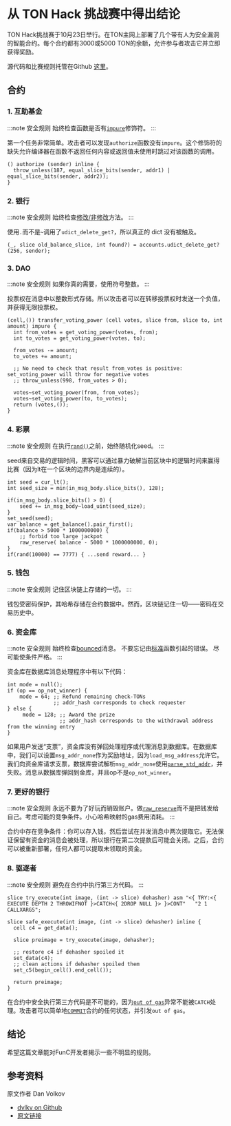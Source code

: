 # 从 TON Hack 挑战赛中得出结论

TON Hack挑战赛于10月23日举行。在TON主网上部署了几个带有人为安全漏洞的智能合约。每个合约都有3000或5000 TON的余额，允许参与者攻击它并立即获得奖励。

源代码和比赛规则托管在Github [这里](https://github.com/ton-blockchain/hack-challenge-1)。

## 合约

### 1. 互助基金

:::note 安全规则
始终检查函数是否有[`impure`](/v3/documentation/smart-contracts/func/docs/functions#impure-specifier)修饰符。
:::

第一个任务非常简单。攻击者可以发现`authorize`函数没有`impure`。这个修饰符的缺失允许编译器在函数不返回任何内容或返回值未使用时跳过对该函数的调用。

```func
() authorize (sender) inline {
  throw_unless(187, equal_slice_bits(sender, addr1) | equal_slice_bits(sender, addr2));
}
```

### 2. 银行

:::note 安全规则
始终检查[修改/非修改](/v3/documentation/smart-contracts/func/docs/statements#methods-calls)方法。
:::

使用`.`而不是`~`调用了`udict_delete_get?`，所以真正的 dict 没有被触及。

```func
(_, slice old_balance_slice, int found?) = accounts.udict_delete_get?(256, sender);
```

### 3. DAO

:::note 安全规则
如果你真的需要，使用符号整数。
:::

投票权在消息中以整数形式存储。所以攻击者可以在转移投票权时发送一个负值，并获得无限投票权。

```func
(cell,()) transfer_voting_power (cell votes, slice from, slice to, int amount) impure {
  int from_votes = get_voting_power(votes, from);
  int to_votes = get_voting_power(votes, to);

  from_votes -= amount;
  to_votes += amount;

  ;; No need to check that result from_votes is positive: set_voting_power will throw for negative votes
  ;; throw_unless(998, from_votes > 0);

  votes~set_voting_power(from, from_votes);
  votes~set_voting_power(to, to_votes);
  return (votes,());
}
```

### 4. 彩票

:::note 安全规则
在执行[`rand()`](/v3/documentation/smart-contracts/func/docs/stdlib#rand)之前，始终随机化seed。
:::

seed来自交易的逻辑时间，黑客可以通过暴力破解当前区块中的逻辑时间来赢得比赛（因为lt在一个区块的边界内是连续的）。

```func
int seed = cur_lt();
int seed_size = min(in_msg_body.slice_bits(), 128);

if(in_msg_body.slice_bits() > 0) {
    seed += in_msg_body~load_uint(seed_size);
}
set_seed(seed);
var balance = get_balance().pair_first();
if(balance > 5000 * 1000000000) {
    ;; forbid too large jackpot
    raw_reserve( balance - 5000 * 1000000000, 0);
}
if(rand(10000) == 7777) { ...send reward... }
```

### 5. 钱包

:::note 安全规则
记住区块链上存储的一切。
:::

钱包受密码保护，其哈希存储在合约数据中。然而，区块链记住一切——密码在交易历史中。

### 6. 资金库

:::note 安全规则
始终检查[bounced](/v3/documentation/smart-contracts/message-management/non-bounceable-messages)消息。
不要忘记由[标准](/v3/documentation/smart-contracts/func/docs/stdlib)函数引起的错误。
尽可能使条件严格。
:::

资金库在数据库消息处理程序中有以下代码：

```func
int mode = null();
if (op == op_not_winner) {
    mode = 64; ;; Refund remaining check-TONs
               ;; addr_hash corresponds to check requester
} else {
     mode = 128; ;; Award the prize
                 ;; addr_hash corresponds to the withdrawal address from the winning entry
}
```

如果用户发送“支票”，资金库没有弹回处理程序或代理消息到数据库。在数据库中，我们可以设置`msg_addr_none`作为奖励地址，因为`load_msg_address`允许它。我们向资金库请求支票，数据库尝试解析`msg_addr_none`使用[`parse_std_addr`](/v3/documentation/smart-contracts/func/docs/stdlib#parse_std_addr)，并失败。消息从数据库弹回到金库，并且op不是`op_not_winner`。

### 7. 更好的银行

:::note 安全规则
永远不要为了好玩而销毁账户。做[`raw_reserve`](/v3/documentation/smart-contracts/func/docs/stdlib#raw_reserve)而不是把钱发给自己。考虑可能的竞争条件。小心哈希映射的gas费用消耗。
:::

合约中存在竞争条件：你可以存入钱，然后尝试在并发消息中两次提取它。无法保证保留有资金的消息会被处理，所以银行在第二次提款后可能会关闭。之后，合约可以被重新部署，任何人都可以提取未领取的资金。

### 8. 驱逐者

:::note 安全规则
避免在合约中执行第三方代码。
:::

```func
slice try_execute(int image, (int -> slice) dehasher) asm "<{ TRY:<{ EXECUTE DEPTH 2 THROWIFNOT }>CATCH<{ 2DROP NULL }> }>CONT"   "2 1 CALLXARGS";

slice safe_execute(int image, (int -> slice) dehasher) inline {
  cell c4 = get_data();

  slice preimage = try_execute(image, dehasher);

  ;; restore c4 if dehasher spoiled it
  set_data(c4);
  ;; clean actions if dehasher spoiled them
  set_c5(begin_cell().end_cell());

  return preimage;
}
```

在合约中安全执行第三方代码是不可能的，因为[`out of gas`](/v3/documentation/tvm/exit-codes)异常不能被`CATCH`处理。攻击者可以简单地[`COMMIT`](/v3/documentation/tvm/instructions)合约的任何状态，并引发`out of gas`。

## 结论

希望这篇文章能对FunC开发者揭示一些不明显的规则。

## 参考资料

原文作者 Dan Volkov

- [dvlkv on Github](https://github.com/dvlkv)
- [原文链接](https://dev.to/dvlkv/drawing-conclusions-from-ton-hack-challenge-1aep)
